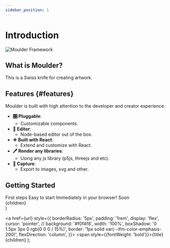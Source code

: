 ```yaml
---
sidebar_position: 1
---
```


# Introduction

![Moulder Framework](/img/banner.png)

## What is Moulder?

This is a Swiss knife for creating artwork.

## Features {#features}

Moulder is built with high attention to the developer and creator experience.

- **🎛️ Pluggable**:
  - Customizable components.
- **🧶️ Editor**:
  - Node-based editor out of the box.
- **⚛️ Built with React**:
  - Extend and customize with React.
- **🖊️ Render any libraries**:
  - Using any js library (p5js, threejs and etc).
- **📸 Capture**:
  - Export to images, svg and other.

## Getting Started

<Wrapper>
<Item url="/docs/the-guide/setup" title="🚀 The Guide">First steps</Item>
<Item url="/docs/starter-kits/links" title="⚒️ Starter Kits">Easy to start</Item>
<Item url="/" title="🛝️ Playground">Immediately in your browser! Soon</Item>
</Wrapper>



  <div
    style={{
      display: 'flex',
      gap: '0px 15px',
    }}>
    {children}
  </div>
)


  <a
    href={url}
    style={{
      borderRadius: '5px',
      padding: '1rem',
      display: 'flex',
      cursor: 'pointer',
//       background: '#f0f4f8',
      width: '100%',
      boxShadow: '0 1.5px 3px 0 rgb(0 0 0 / 15%)',
      border: '1px solid var(--ifm-color-emphasis-200)',
      flexDirection: 'column',
    }}>
    <span style={{fontWeight: 'bold'}}>{title}</span>
    {children}
  </a>
);
